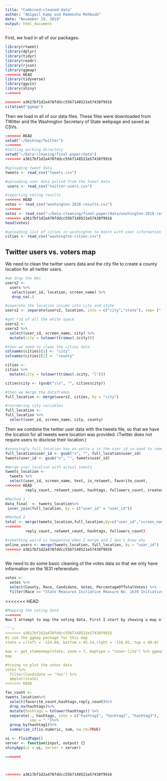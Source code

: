 ```yaml
---
title: "Combined-cleaned-data"
author: "Abigail Kamp and Rameesha Mehboob"
date: "November 19, 2019"
output: html_document
---
```


First, we load in all of our packages.

```r
library(rtweet)
library(dplyr)
library(tidyr)
library(readr)
library(rjson)
library(ggmap)
<<<<<<< HEAD
library(tidyverse)
library(ggvis)
library(shiny)
=======

>>>>>>> a3617bf1d2a478fddcc5567148521e57438f9916
citation("ggmap")
```

Then we load in all of our data files. These files were downloaded from TWitter and the Washington Secretary of State webpage and saved as CSVs. 
```r

<<<<<<< HEAD
setwd("~/Desktop/Twitter")
=======
#setting working directory
setwd("~/Data-cleaning/final-paper/data")
>>>>>>> a3617bf1d2a478fddcc5567148521e57438f9916

#uploading tweet data
tweets <- read_csv("tweets.csv")

#uploading user data pulled from the tweet data
 users <- read_csv("twitter-users.csv")

#importing voting reuslts
<<<<<<< HEAD
votes <- read_csv("washington-2018-results.csv")
=======
votes <- read_csv("~/Data-cleaning/final-paper/data/washington-2018-results.csv")
>>>>>>> a3617bf1d2a478fddcc5567148521e57438f9916
head(votes)

#uploading list of cities in washington to match with user information
cities <- read_csv("washington-cities.csv")
```

## Twitter users vs. voters map

We need to clean the twitter users data and the city file to create a county location for all twitter users. 

```r
#we drop the NAs
users2 <-
  users %>%
   select(user_id, location, screen_name) %>%
   drop_na(.)

#seperate the location column into city and state
users2 <- separate(users2, location, into = c("city","state"), sep= (","))

#get rid of all the white space
users2 <-
users2 %>%
  select(user_id, screen_name, city) %>%
  mutate(city = tolower(trimws(.$city)))

#then we need to clean the cities data
colnames(cities)[1] <- "city"
colnames(cities)[2] <- "county"

cities <-
cities %>%
  mutate(city = tolower(trimws(.$city, "l")))

cities$city <- (gsub("\\s", "", cities$city))

#then we merge the dataframes
full_location <- merge(users2, cities, by = "city")

#reordering city variables
full_location <-
full_location %>%
  select(user_id, screen_name, city, county)

```

Then we combine the twitter user data with the tweets file, so that we have the location for all tweets were location was provided. (Twitter does not require users to disclose their location.)

```r
#annoyingly full_location has an extra x in the user id so need to remove
full_location$user_id <- gsub("x", "", full_location$user_id)
tweets$user_id <- gsub("x", "", tweets$user_id)

#merge user location with actual tweets
tweets_location <-
  tweets %>%
  select(user_id, screen_name, text, is_retweet, favorite_count,
<<<<<<< HEAD
         reply_count, retweet_count, hashtags, followers_count, created_at) 

#Method 1
data_final  <- tweets_location%>%
 inner_join(full_location, by = c("user_id" = "user_id"))

#Method 2
total <- merge(tweets_location,full_location,by=c("user_id","screen_name"))  
=======
         reply_count, retweet_count, hashtags, followers_count) 

#something weird is happening when I merge and I don't know why
online_users <- merge(tweets_location, full_location, by = "user_id")
>>>>>>> a3617bf1d2a478fddcc5567148521e57438f9916
 
```

We need to do some basic cleaning of the votes data so that we only have information on the 1631 referendum.

```r
votes <-
  votes %>%
  select(County, Race, Candidate, Votes, PercentageOfTotalVotes) %>%
  filter(Race == "State Measures Initiative Measure No. 1639 Initiative Measure No. 1639 concerns firearms.")

```

<<<<<<< HEAD

```r
#Mapping the voting data
=======
Now I attempt to map the voting data. First I start by showing a map of Washington state

```r
>>>>>>> a3617bf1d2a478fddcc5567148521e57438f9916
#i use the ggmap package for this map
state = c(left = -124.84, bottom = 45.54,right = -116.92, top = 49.0)

map <- get_stamenmap(state, zoom = 7, maptype = "toner-lite") %>% ggmap()
map

#trying to plot the voter data
votes %>%
  filter(Candidate == "Yes") %>%
  qmplot(state)
<<<<<<< HEAD
```

```r
fav_count <- 
tweets_location%>%
  select(favorite_count,hashtags,reply_count)%>%
  drop_na(hashtags)%>%
  mutate(hashtags = tolower(hashtags)) %>%
  separate(., hashtags, into = c("hashtag1", "hashtag2", "hashtag3"),
           sep = " ")%>%
  group_by(hashtag1)%>%
  summarize_if(is.numeric, sum, na.rm=TRUE)
```

```r
ui <- fluidPage()
server <- function(input, output) {}
shinyApp(ui = ui, server = server)
```

```r
=======

```

```r

```

```r

```

```r

>>>>>>> a3617bf1d2a478fddcc5567148521e57438f9916
```